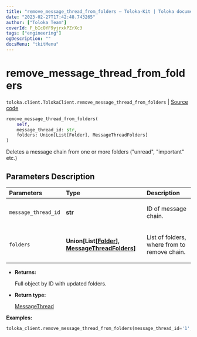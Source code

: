 ```yaml
---
title: "remove_message_thread_from_folders — Toloka-Kit | Toloka documentation"
date: "2023-02-27T17:42:48.743265"
author: ["Toloka Team"]
coverId: F_bIcOYF9yjrxkPZrXc3
tags: ["engineering"]
ogDescription: ""
docsMenu: "tkitMenu"
---
```


# remove_message_thread_from_folders
`toloka.client.TolokaClient.remove_message_thread_from_folders` | [Source code](https://github.com/Toloka/toloka-kit/blob/v1.1.4/src/client/__init__.py#L1013)

```python
remove_message_thread_from_folders(
    self,
    message_thread_id: str,
    folders: Union[List[Folder], MessageThreadFolders]
)
```

Deletes a message chain from one or more folders ("unread", "important" etc.)

## Parameters Description

| Parameters | Type | Description |
| :----------| :----| :-----------|
`message_thread_id`|**str**|<p>ID of message chain.</p>
`folders`|**Union\[List\[[Folder](/docs/toloka-kit/reference/toloka.client.message_thread.Folder)\], [MessageThreadFolders](/docs/toloka-kit/reference/toloka.client.message_thread.MessageThreadFolders)\]**|<p>List of folders, where from to remove chain.</p>

* **Returns:**

  Full object by ID with updated folders.

* **Return type:**

  [MessageThread](/docs/toloka-kit/reference/toloka.client.message_thread.MessageThread)

**Examples:**

```python
toloka_client.remove_message_thread_from_folders(message_thread_id='1', folders=['IMPORTANT'])
```